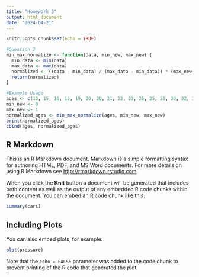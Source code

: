 ---
title: "Homework 3"
output: html_document
date: "2024-04-21"
---

```{r setup, include=TRUE}
knitr::opts_chunk$set(echo = TRUE)

#Question 2
min_max_normalize <- function(data, min_new, max_new) {
  min_data <- min(data)
  max_data <- max(data)
  normalized <- ((data - min_data) / (max_data - min_data)) * (max_new - min_new) + min_new
  return(normalized)
}

#Example Usage
ages <- c(13, 15, 16, 16, 19, 20, 20, 21, 22, 23, 25, 25, 26, 30, 32, 33, 35, 35, 35, 35, 36, 40, 45, 46, 52, 70)
min_new <- 0
max_new <- 1
normalized_ages <- min_max_normalize(ages, min_new, max_new)
print(normalized_ages)
cbind(ages, normalized_ages)
```

## R Markdown

This is an R Markdown document. Markdown is a simple formatting syntax for authoring HTML, PDF, and MS Word documents. For more details on using R Markdown see <http://rmarkdown.rstudio.com>.

When you click the **Knit** button a document will be generated that includes both content as well as the output of any embedded R code chunks within the document. You can embed an R code chunk like this:

```{r cars}
summary(cars)
```

## Including Plots

You can also embed plots, for example:

```{r pressure, echo=FALSE}
plot(pressure)
```

Note that the `echo = FALSE` parameter was added to the code chunk to prevent printing of the R code that generated the plot.
